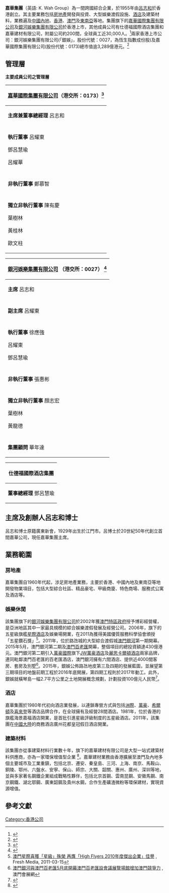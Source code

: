 {{refimprove|time=2017-08-27T17:23:51+00:00}}
{{newsrelease|time=2017-06-02T13:00:00+00:00}}
'''嘉華集團'''（英語: K. Wah Group）為一間跨國綜合企業，於1955年由[[呂志和|呂志和]]於香港創立。其主要業務包括[[房地產|房地產]]開發與投資、大型娛樂渡假設施、[[酒店|酒店]]及建築材料，業務遍及[[中國內地|中國內地]]、[[香港|香港]]、[[澳門|澳門]]及[[東南亞|東南亞]]等地。集團旗下的[[嘉華國際集團|嘉華國際集團有限公司]]及[[銀河娛樂|銀河娛樂集團有限公司]]於香港上市，其他成員公司有仕德福國際酒店集團和嘉華建材有限公司，附屬公司約200間，全球員工近30,000人。<ref>{{cite web|title=嘉華集團簡介|url=http://www.kwah.com/aboutus_profile.php?lang=tc|website=http://www.kwah.com/aboutus_profile.php?lang=tc|accessdate=2018-05-15|archive-date=2018-07-14|archive-url=https://web.archive.org/web/20180714215428/http://www.kwah.com/aboutus_profile.php?lang=tc|dead-url=no}}</ref>兩家香港上市公司：銀河娛樂集團有限公司(「銀娛」，股份代號：0027，為恆生指數成份股)及嘉華國際集團有限公司(股份代號：0173)總市值逾3,289億港元。<ref>{{cite web |author1=嘉華集團 |title=集團概覽 |url=http://www.kwah.com/Publish/group_intro/KWAH-Group_Presentation_CN.pdf |website=http://www.kwah.com/Publish/group_intro/KWAH-Group_Presentation_CN.pdf |access-date=2018-08-30 |archive-url=https://web.archive.org/web/20180823130800/http://kwah.com/Publish/group_intro/KWAH-Group_Presentation_CN.pdf |archive-date=2018-08-23 |dead-url=yes }}</ref>

== 管理層 ==
'''主要成員公司之管理層'''
{| class="wikitable"
![[嘉華國際集團|嘉華國際集團有限公司]]'''（港交所：0173）'''<ref>{{Cite web|url=http://www.hkexnews.hk/listedco/listconews/SEHK/2017/0419/LTN20170419309.pdf|title=KWIH 2016 Annual Report|accessdate=|author=|date=|publisher=|archive-date=2019-12-08|archive-url=https://web.archive.org/web/20191208082641/https://www1.hkexnews.hk/listedco/listconews/sehk/2017/0419/ltn20170419309.pdf|dead-url=no}}</ref>
|-
|'''主席兼董事總經理'''
呂志和
|-
|
|-
|'''執行董事'''
呂耀東

鄧呂慧瑜

呂耀華
|-
|
|-
|'''非執行董事'''
鄭慕智
|-
|
|-
|'''獨立非執行董事'''
陳有慶

葉樹林

黃桂林

歐文柱
|}
{| class="wikitable"
!'''[[銀河娛樂集團有限公司|銀河娛樂集團有限公司]] （港交所：0027）''' <ref>{{Cite web|url=http://www.hkexnews.hk/listedco/listconews/SEHK/2017/0324/LTN20170324314_C.pdf|title=Galaxy Entertainment Group 2016 Annual Report|accessdate=|author=|date=|publisher=|archive-date=2019-11-16|archive-url=https://web.archive.org/web/20191116073349/https://www1.hkexnews.hk/listedco/listconews/sehk/2017/0324/ltn20170324314_c.pdf|dead-url=no}}</ref>
|-
|'''主席'''
呂志和
|-
|
|-
|'''副主席'''
呂耀東
|-
|
|-
|'''執行董事'''
徐應強

呂耀東

鄧呂慧瑜
|-
|
|-
|'''非執行董事'''
張惠彬
|-
|
|-
|'''獨立非執行董事'''
顏志宏

葉樹林

黃龍德
|-
|
|-
|'''集團顧問'''
華年達
|}
{| class="wikitable"
!'''仕德福國際酒店集團'''
|-
|'''董事總經理'''
鄧呂慧瑜
|}
== 主席及創辦人呂志和博士 ==
呂志和博士原籍廣東新會，1929年出生於江門市。呂博士於20世紀50年代創立首間嘉華公司，現任嘉華集團主席。

== 業務範圍 ==

=== 房地產 ===
嘉華集團自1960年代起，涉足房地產業務，主要於香港、中國內地及東南亞等地開發物業項目，包括大型綜合社區、精品豪宅、甲級商廈、特色商場、服務式公寓及酒店等。

=== 娛樂休閒 ===
該集團旗下的[[銀河娛樂集團有限公司|銀河娛樂集團有限公司]]於2002年獲[[澳門特區政府|澳門特區政府]]授予博彩經營權，是亞洲地區其中一家最具規模的綜合娛樂渡假發展及經營公司。2006年，旗下的五星級旗艦[[星際酒店|星際酒店]]及娛樂場開業，在2011為獲得美國優質服務科學協會頒授「五星鑽石獎」<ref>[http://gc.freshmedia.com.hk/article.php?cat=H&type=N&id=3857 澳門星際喜獲「星級」殊榮 再膺「High Flyers 2010年度傑出企業」佳譽] {{Wayback|url=http://gc.freshmedia.com.hk/article.php?cat=H&type=N&id=3857 |date=20170901160508 }}, Fresh Media, 2011-03-15</ref>。2011年，位於路氹城的大型綜合渡假城[[澳門銀河|澳門銀河]]第一期開幕。2015年5月，澳門銀河第二期及[[澳門百老匯|澳門百老匯]]開幕，整個項目的總投資額達430億港元。澳門銀河第二期引入[[萬豪國際|萬豪國際]]旗下[[JW萬豪酒店|JW萬豪酒店]]及[[麗思卡爾頓酒店|麗思卡爾頓酒店]]兩家品牌，連同毗鄰澳門百老匯的百老匯酒店，澳門銀河擁有六間酒店、提供近4000間客房、套房及別墅<ref>[http://www.mice.gov.mo/mobile/news_detail.aspx?a_id=1009 澳門銀河與澳門百老匯5月底開幕澳門百老匯設會議展覽場館增加澳門競爭力] {{Wayback|url=http://www.mice.gov.mo/mobile/news_detail.aspx?a_id=1009 |date=20170901153405 }}, 澳門會展網</ref>。2015年，銀娛公佈路氹地皮第三及四期的發展藍圖，並展望第三期項目的地盤前期工程於2016年底開展，第四期工程則於2017年動工。此外，銀娛就橫琴島一幅2.7平方公里之土地開展概念規劃，計劃投資100億元人民幣<ref>{{Cite web |url=http://ln.qq.com/a/20150428/042370.htm |title=银河娱乐集团积极拓展版图 全世界最多元化的娱乐及综合旅游渡假设施 |accessdate=2017-04-28 |archive-date=2019-12-07 |archive-url=https://web.archive.org/web/20191207145546/https://ln.qq.com/a/20150428/042370.htm |dead-url=no }}</ref>。

===  酒店 ===
嘉華集團於1980年代初向酒店業發展，以連鎖專營方式與包括[[洲際|洲際]]、[[萬豪|萬豪]]、[[希爾頓|希爾頓]]及[[喜來登|喜來登]]等酒店品牌合作，在全球擁有及經營28間酒店。1981年，位於香港的旗艦海景嘉福酒店開業，是首批引進星級評級制度的五星級酒店。2011年，該集團在[[中國大陸|中國大陸]]的商務酒店廣州花都皇冠假日酒店開業。

=== 建築材料 ===
該集團亦從事建築材料行業數十年，旗下的嘉華建材有限公司是大型一站式建築材料供應商，亦為一家環保增值型企業
<ref>{{Cite web |url=http://www.cssglw.com/news/news_content/id/635357664728281250.html |title=香港嘉华副董事将出席2014中国砂石骨料行业技术发展论坛 |accessdate=2017-04-28 |archive-date=2019-12-07 |archive-url=https://web.archive.org/web/20191207030323/https://www.cssglw.com/news/news_content/id/635357664728281250.html |dead-url=no }}</ref>。嘉華建材業務由香港擴展至澳門及內地多個主要城市及工業重鎮，包括北京、遷安、秦皇島、三河、上海、南京、馬鞍山、銅陵、鄂州、六盤水、安寧、保山、師宗、大關、韶關、惠州、廣州、深圳等地，並與多家著名鋼鐵企業組成戰略性夥伴，包括北京首鋼、雲南昆鋼、安徽馬鋼、南京鋼鐵、湖北鄂鋼、廣東韶鋼及貴州水鋼，合作生產礦渣微粉等環保建材，實現資源增值。

==參考文獻==
{{reflist}}
[[Category:香港公司|Category:香港公司]]